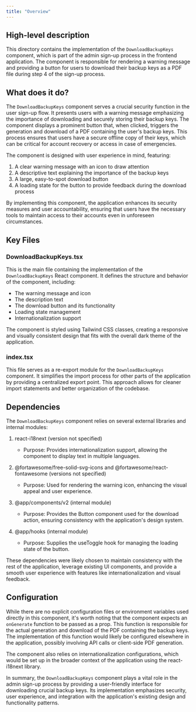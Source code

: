 ```yaml
---
title: "Overview"
---
```


## High-level description
This directory contains the implementation of the `DownloadBackupKeys` component, which is part of the admin sign-up process in the frontend application. The component is responsible for rendering a warning message and providing a button for users to download their backup keys as a PDF file during step 4 of the sign-up process.

## What does it do?
The `DownloadBackupKeys` component serves a crucial security function in the user sign-up flow. It presents users with a warning message emphasizing the importance of downloading and securely storing their backup keys. The component displays a prominent button that, when clicked, triggers the generation and download of a PDF containing the user's backup keys. This process ensures that users have a secure offline copy of their keys, which can be critical for account recovery or access in case of emergencies.

The component is designed with user experience in mind, featuring:
1. A clear warning message with an icon to draw attention
2. A descriptive text explaining the importance of the backup keys
3. A large, easy-to-spot download button
4. A loading state for the button to provide feedback during the download process

By implementing this component, the application enhances its security measures and user accountability, ensuring that users have the necessary tools to maintain access to their accounts even in unforeseen circumstances.

## Key Files

### DownloadBackupKeys.tsx
This is the main file containing the implementation of the `DownloadBackupKeys` React component. It defines the structure and behavior of the component, including:

- The warning message and icon
- The description text
- The download button and its functionality
- Loading state management
- Internationalization support

The component is styled using Tailwind CSS classes, creating a responsive and visually consistent design that fits with the overall dark theme of the application.

### index.tsx
This file serves as a re-export module for the `DownloadBackupKeys` component. It simplifies the import process for other parts of the application by providing a centralized export point. This approach allows for cleaner import statements and better organization of the codebase.

## Dependencies
The `DownloadBackupKeys` component relies on several external libraries and internal modules:

1. react-i18next (version not specified)
   - Purpose: Provides internationalization support, allowing the component to display text in multiple languages.

2. @fortawesome/free-solid-svg-icons and @fortawesome/react-fontawesome (versions not specified)
   - Purpose: Used for rendering the warning icon, enhancing the visual appeal and user experience.

3. @app/components/v2 (internal module)
   - Purpose: Provides the Button component used for the download action, ensuring consistency with the application's design system.

4. @app/hooks (internal module)
   - Purpose: Supplies the useToggle hook for managing the loading state of the button.

These dependencies were likely chosen to maintain consistency with the rest of the application, leverage existing UI components, and provide a smooth user experience with features like internationalization and visual feedback.

## Configuration
While there are no explicit configuration files or environment variables used directly in this component, it's worth noting that the component expects an `onGenerate` function to be passed as a prop. This function is responsible for the actual generation and download of the PDF containing the backup keys. The implementation of this function would likely be configured elsewhere in the application, possibly involving API calls or client-side PDF generation.

The component also relies on internationalization configurations, which would be set up in the broader context of the application using the react-i18next library.

In summary, the `DownloadBackupKeys` component plays a vital role in the admin sign-up process by providing a user-friendly interface for downloading crucial backup keys. Its implementation emphasizes security, user experience, and integration with the application's existing design and functionality patterns.